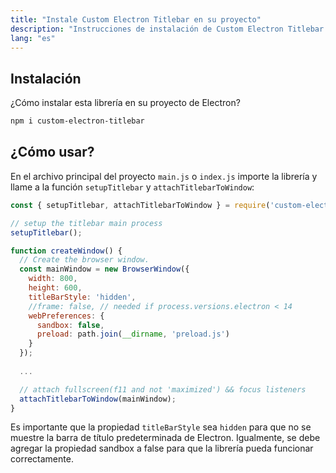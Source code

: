 ```yaml
---
title: "Instale Custom Electron Titlebar en su proyecto"
description: "Instrucciones de instalación de Custom Electron Titlebar en su proyecto"
lang: "es"
---
```


## Instalación

¿Cómo instalar esta librería en su proyecto de Electron?

```sh 
npm i custom-electron-titlebar
```

## ¿Cómo usar?

En el archivo principal del proyecto `main.js` o `index.js` importe la librería y llame a la función `setupTitlebar` y `attachTitlebarToWindow`:

```js
const { setupTitlebar, attachTitlebarToWindow } = require('custom-electron-titlebar/main');

// setup the titlebar main process
setupTitlebar();

function createWindow() {
  // Create the browser window.
  const mainWindow = new BrowserWindow({
    width: 800,
    height: 600,
    titleBarStyle: 'hidden',
    //frame: false, // needed if process.versions.electron < 14
    webPreferences: {
      sandbox: false,
      preload: path.join(__dirname, 'preload.js')
    }
  });
  
  ...

  // attach fullscreen(f11 and not 'maximized') && focus listeners
  attachTitlebarToWindow(mainWindow);
}
```

Es importante que la propiedad `titleBarStyle` sea `hidden` para que no se muestre la barra de título predeterminada de Electron.
Igualmente, se debe agregar la propiedad sandbox a false para que la librería pueda funcionar correctamente.


